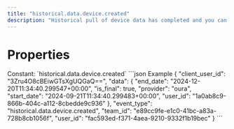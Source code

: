 ```yaml
---
title: "historical.data.device.created"
description: "Historical pull of device data has completed and you can now pull data for this resource."
---
```

# Properties
<ResponseField name="event_type" type="const string" required="true">
Constant: `historical.data.device.created`
</ResponseField>
<ResponseField name="team_id" type="string" required="true">
</ResponseField>
<ResponseField name="user_id" type="string" required="true">
</ResponseField>
<ResponseField name="client_user_id" type="string" required="true">
</ResponseField>
<ResponseField name="data" type="HistoricalDataCreated" required="true">
<Expandable title="HistoricalDataCreated" defaultOpen="true">
<ResponseField name="user_id" type="string" required="true">
</ResponseField>
<ResponseField name="start_date" type="string" required="true">
</ResponseField>
<ResponseField name="end_date" type="string" required="true">
</ResponseField>
<ResponseField name="is_final" type="boolean" required="true">
</ResponseField>
<ResponseField name="provider" type="string" required="true">
</ResponseField>
</Expandable>
</ResponseField>
<ResponseExample>
```json Example
{
  "client_user_id": "3Zru4O8cBEiwGTsXgUQGaQ==",
  "data": {
    "end_date": "2024-12-20T11:34:40.299547+00:00",
    "is_final": true,
    "provider": "oura",
    "start_date": "2024-09-21T11:34:40.299483+00:00",
    "user_id": "1a0ab8c9-866b-404c-a112-8cbedde9c936"
  },
  "event_type": "historical.data.device.created",
  "team_id": "e89cc9fe-e1c0-41bc-a83a-728b8cb1056f",
  "user_id": "fac593ed-f371-4aea-9210-9332f1b19bec"
}
```
</ResponseExample>

